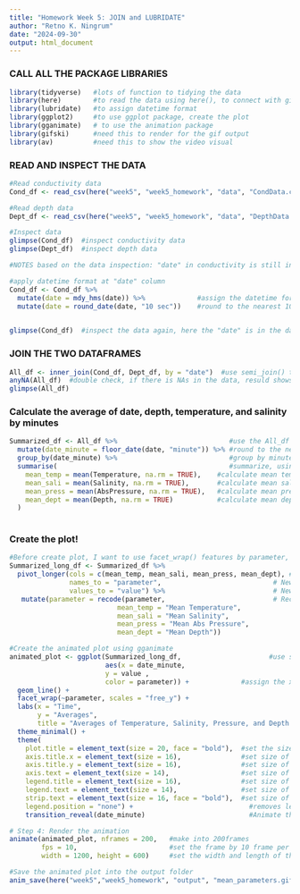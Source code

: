 ```yaml
---
title: "Homework Week 5: JOIN and LUBRIDATE"
author: "Retno K. Ningrum"
date: "2024-09-30"
output: html_document
---
```


### CALL ALL THE PACKAGE LIBRARIES 
```r
library(tidyverse)   #lots of function to tidying the data
library(here)        #to read the data using here(), to connect with github folder
library(lubridate)   #to assign datetime format
library(ggplot2)     #to use ggplot package, create the plot
library(gganimate)   # to use the animation package
library(gifski)      #need this to render for the gif output 
library(av)          #need this to show the video visual
```

### READ AND INSPECT THE DATA
```r
#Read conductivity data
Cond_df <- read_csv(here("week5", "week5_homework", "data", "CondData.csv"))

#Read depth data
Dept_df <- read_csv(here("week5", "week5_homework", "data", "DepthData.csv"))

#Inspect data
glimpse(Cond_df)  #inspect conductivity data
glimpse(Dept_df)  #inspect depth data

#NOTES based on the data inspection: "date" in conductivity is still in character, while in depth is already in datetime format. So we need to change the format "date" of cond_df into datetime

#apply datetime format at "date" column
Cond_df <- Cond_df %>%
  mutate(date = mdy_hms(date)) %>%             #assign the datetime format at "date" column
  mutate(date = round_date(date, "10 sec"))    #round to the nearest 10 seconds
  

glimpse(Cond_df)  #inspect the data again, here the "date" is in the datetime format. 
```

### JOIN THE TWO DATAFRAMES
```r
All_df <- inner_join(Cond_df, Dept_df, by = "date")  #use semi_join() to not join data with NAs
anyNA(All_df)  #double check, if there is NAs in the data, resuld shows "FALSE", meaning no NAs.
glimpse(All_df)
```
### Calculate the average of date, depth, temperature, and salinity by minutes
```r
Summarized_df <- All_df %>%                            #use the All_df to create new summarized_df
  mutate(date_minute = floor_date(date, "minute")) %>% #round to the nearest minutes, assign it to new column
  group_by(date_minute) %>%                            #group by minutes, using the new column "date_minute" 
  summarise(                                           #summarize, using summarise() function
    mean_temp = mean(Temperature, na.rm = TRUE),    #calculate mean temperature by following grouped column 
    mean_sali = mean(Salinity, na.rm = TRUE),       #calculate mean salinity by following grouped column
    mean_press = mean(AbsPressure, na.rm = TRUE),   #calculate mean pressure by following grouped column
    mean_dept = mean(Depth, na.rm = TRUE)           #calculate mean depth by following grouped column
  )
  
```

### Create the plot!
```r
#Before create plot, I want to use facet_wrap() features by parameter, so I need to transform into long data format
Summarized_long_df <- Summarized_df %>%
  pivot_longer(cols = c(mean_temp, mean_sali, mean_press, mean_dept), # Columns to pivot
               names_to = "parameter",                            # New column for variable names
               values_to = "value") %>%                           # New column for variable values
   mutate(parameter = recode(parameter,                           # Recode variable names for better labels
                           mean_temp = "Mean Temperature",
                           mean_sali = "Mean Salinity",
                           mean_press = "Mean Abs Pressure",
                           mean_dept = "Mean Depth"))

#Create the animated plot using gganimate
animated_plot <- ggplot(Summarized_long_df,                      #use summarized_df, 
                        aes(x = date_minute,
                        y = value ,
                        color = parameter)) +             #assign the x axis by date_minutes
  geom_line() +
  facet_wrap(~parameter, scales = "free_y") +
  labs(x = "Time",                                                                    #label the x axis   
       y = "Averages",                                                                #label the y axis
       title = "Averages of Temperature, Salinity, Pressure, and Depth by Minute") +  #the title
  theme_minimal() +   
  theme(
    plot.title = element_text(size = 20, face = "bold"),  #set the size at the title and bold the text
    axis.title.x = element_text(size = 16),               #set size of x axis
    axis.title.y = element_text(size = 16),               #set size of y axis
    axis.text = element_text(size = 14),                  #set size of axis text
    legend.title = element_text(size = 16),               #set size of legend title
    legend.text = element_text(size = 14),                #set size of legend text
    strip.text = element_text(size = 16, face = "bold"),  #set size of each frame title text, and bold
    legend.position = "none") +                             #removes legend
    transition_reveal(date_minute)                          #Animate the plot over time using date_minute

# Step 4: Render the animation
animate(animated_plot, nframes = 200,   #make into 200frames
        fps = 10,                       #set the frame by 10 frame per seconds
        width = 1200, height = 600)     #set the width and length of the frames

#Save the animated plot into the output folder
anim_save(here("week5","week5_homework", "output", "mean_parameters.gif"))
        
```

